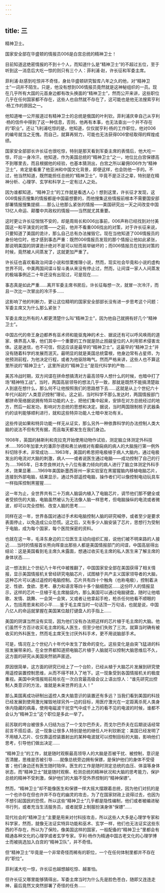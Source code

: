 ```yaml
---
---
---
```

title: 三
---



精神卫士。

国家安全部在华盛顿的情报员006是白宫总统的精神卫士！

目前知道这绝密情报的不到十个人，而知道什么是“精神卫士”的不超过五位，至于听到这一消息后大吃一惊的则只有三个人：菲利浦·赵，许长征和军委主席。

菲利浦·赵感到吃惊并不奇怪，身处华盛顿研究智库八年之久的他，对“精神卫士”一词并不陌生。只是，他没有想到006情报员竟然就是这神秘组织的一员。现在几乎所有大国的元首身边都有改头换面的“精神卫士”，然而公开来讲，这些职位几乎在任何国家都不存在，这些人也自然就不存在了，这可能也是他无法搜索亨利·杨工作的原因之一。

他知道唯一公开报道过有精神卫士的总统是俄国的叶利钦。菲利浦庆幸自己从亨利·杨的信件中得到了这一种信息，否则，他再有本事，也无法查出一个并不存在的“职业”。还让飞利浦吃惊的是，他知道，仅仅就亨利·杨的工作职位，他对006的编号就当之无愧。而自己，就算再努力，可能也无法获得006曾经取得的辉煌成绩。

国家安全部部长许长征也很吃惊，特别是那天看到军委主席的表情后，他大吃一惊，吓出一身冷汗。他知道，作为美国总统的“精神卫士”之一，地位比白宫保镖高不到哪里去，而且根据他的经验，也基本猜测出，白宫之所以雇佣006作为“精神卫士”，肯定是看重了他亚洲和中国文化背景，即便这样，也会防他一手的。不过，他当然知道，既然能担任总统的“精神卫士”，毕竟不是泛泛之辈，特别是在精神分析、心理学、玄学和科学上一定有过人之处。

因为谁都知道，“精神卫士”的工作就是看透人心！想到这里，许长征才发现，这006情报员搜集的情报都是中国最想要的，而他搜集这些情报前根本不需要国安部部署情报搜集提纲……那么让他那么紧张的情报——美国研究出一天之间改变中国13亿人命运、颠覆中共政权的情报——当然就尤其重要。

这时更让许长征惴惴不安的，却是周局长和006出事前，006声称已经找到对付美国这一和平演变的对策——之前，他并不看重006找出的对策，对于许长征来说，只要知道了美国的诡计，那么自己总有办法摧毁它。现在当他知道了006情报员的身份地位时，他才感到事态严重：既然006情报员发现的那个情报让他如此紧张，那说明美国的阴谋诡计绝对不是可以轻而易举破坏的；而006情报员在找到对策的时候，竟然被人间蒸发了，这就更加严重了。

许长征也喜欢看政治间谍小说和惊栗推理小说，然而，现实社会毕竟和小说的虚构世界不同，中美两国间谍斗智斗勇从来没有停止过，然而，让间谍一家人人间蒸发的极端事例近二十年还没有出现过，可是现在……

事态真是如此严重……离开军委主席书房后，许长征每想一次，就冒一次冷汗，而且一次比一次冒出的冷汗多……

这影响了他的判断力，更让这位精明的国家安全部部长没有进一步思考这个问题：军委主席又为什么那么紧张？

军委主席比所有的人都更清楚什么叫“精神卫士”，因为他自己就拥有好几个“精神卫士”。

中国古代的帝王身边都养有巫术师和能驱鬼神的术士、据说还有可以呼风唤雨的道家、佛界高人等，他们其中一个重要的工作就是防止觊觎皇位的人利用邪术侵害龙体。这是迷信，也不可信，但这应该是最早的“精神卫士”。这最早的“精神卫士”并没有随着科学的发展而泯灭。最明显的就是美国总统雷根，他身边常有占星师，为他预测前程，为他决定行程，或者为他驱除晦气。然而严格来讲，这些人也不算这里所说的“精神卫士”，这里所说的“精神卫士”是现代科学的产物……

美苏冷战时期，双方间谍在拼命想搞清对方最高领导人想什么的时候，也暗中打了场“精神特工战”。当时，两国高层领导的想法几乎一致，那就是既然不能搞清楚敌人到底在想什么，那么何不让他按照我们的思路想下去……这就是从上个世纪六十年代兴起的“人类意识控制”理论。这之前，当时科学不那么发达时，两国情报部门都拼命笼络据说拥有特异功能的人士，把他们集中起来，安排在对方总统经过的地方，然后一起发功，影响对方总统的思想和决定。据说，当时两国限制核子武器条约的谈判能够顺利进行，就和这些特异功能人士暗中发功有关。

这些传说如果和特异功能一样无从证实，那么另外一种依靠科学的办法控制人类大脑的说法不但有凭有据，而且每天都发生在我们身边。

1908年，英国的赫斯利和克拉克开始使用动物作试验，测定脑立体测定外科技术……1950年加拿大的潘菲尔德和弗兰纳根对有癫痫病的病人的大脑施行第一例外科切除手术，非常成功……1963年，美国的希思把电极植于病人大脑内，通过电极发出的电流对大脑的刺激，病人——或者说医生通过电脑——成功控制了自己的行为……1965年，日本奈良林对九十八位有暴力倾向的病人进行了脑立体测定外科手术，效果显著……1969年美国新墨西哥州一家实验室在黑猩猩脑内移植电脑芯片，连接到外部电脑，结果显示，通过外部遥控电脑，操作者们可以像控制电动玩具车一样指挥控制黑猩猩……

这一年为止，全世界共有二十万病人脑袋内植入了电脑芯片，调节他们那不健全或者受损伤的大脑，电脑虽然被认为无法像人脑一样思考，但电脑操纵的电流或者微波，却可以完全控制、改变人脑的思考……

同样在这一年，世界各国对通过手术和电脑控制人脑的研究喊停，或者至少是要求表面停止，以免造成公众恐慌。这之后，又有多少人脑安装了芯片，思想行为受制于电脑，成为每个国家，每个医院保密的资料。

也就在这一年，毛泽东身边的三位医生主动向组织汇报，说他们被不明来路的人接近……当时的情报首长熊向晖查出那些人都是美国情报部门的间谍，中国高层得出结论：这是美国看到毛主席久未露面，想通过收买毛主席的私人医生来了解主席的身体状态……

这一想法到上个世纪八十年代中被推翻了，中国国家安全部在美国获得了相关情报，显示美国情报机关曾经研究电脑芯片，试图植于共产主义国家领导者的大脑，这种芯片可以通过遥控的电脑控制。芯片共有四十个触角（也称电极），控制着决定、性欲、食欲、思考、暴力和语言等四十多个脑细胞区……这份吓人的情报显示，这样的芯片一旦植于毛主席脑袋内，那么美国可以通过电脑键盘，随时让他唱歌、发情、跳舞、一会哭一会笑，又或者让他拿起手枪，枪杀任何他看不顺眼的人，包括周恩来和邓小平……鉴于毛主席当时一句话顶一万句话，也就是说，中国八亿人的命运就掌握在美国某位敲打键盘人的手指上……

美国的阴谋当然没有实现，因为他们没有办法把这样的芯片植于毛主席的大脑。他们虽然千方百计收买毛主席的私人医生，但至少他们失败了三次。就算当时确有被收买的外科医生，然而毛主席天生讨厌外科手术，更不用说脑部手术。

可是，情况在上个世纪八十年代中发生了致命的变化。这些变化是由突飞猛进的科技发展带来的。在全世界都知道把电脑芯片植于人脑就可以控制大脑思维后不久，这方面的研究从美国突然销声匿迹。

原因很简单，这方面的研究已经上了一个台阶，已经从植于大脑芯片发展到研究使用遥控装置控制思维，从而不得不转入了地下。这一现象受到各国情报机关的极度重视。美国中央情报局前局长在一次白宫最高级会议上语出惊人：“谁先研究出控制人类意识的方法，谁就是未来世界的主人！”

那么美国离成功研制出遥控人类大脑意识的装置还有多远？当我们看到美国的科技已经发展到使用激光摧毁地球另外一边的目标，用医疗激光在一定距离杀死人类身体内隐藏的病毒，使用电磁波干扰空气中成千上万的看不见的电波的时候，谁都不会认为“精神卫士”这个职位是多此一举了。

前苏联的垮台被很多人归结为出了一个戈尔巴乔夫，而戈尔巴乔夫在后期说话经常前言不搭后语，这一现象让很多人特别是他的继任人叶利钦断定：美国已经发明了不用植入芯片、仅仅靠遥控装置射出的某种电波就可以控制目标的大脑，影响他们思考，引导他们做出决定……

“精神卫士”的工作，就是随时观察最高领导人的大脑是否被干扰、被控制，意识是否清醒，思维是否被引导……就像总统旁边拥有保镖，是保护他们的身体不受侵害；他们身边还有医生随时陪伴。医生的工作是随时测定总统的血压、体温等身体状态，而“精神卫士”就是随时观察、检测总统的精神状况和大脑的思考能力，保护总统的精神不受刺激，保护他们的大脑不受外界控制的“精神保镖”。

然而，“精神卫士”却不能像医生和保镖一样大摇大摆跟着总统，因为他们对抗的是一个也许存在但也许并不存在的幽灵的攻击，为了在国家财政上说得过去，也因为不想引起国民的恐慌，所以这些“精神卫士”几乎都是隐性编制，他们或者被编进秘书行列，或者充当生活服务员，或者就穿上制服扮演身体“保镖”……

现代社会的“精神卫士”主要是用来对付科技攻击，所以这些人大多是心理学专家和科学家，然而，就像无法证实特异功能和巫术、玄学一样，他们也无法证实这些东西的不存在，所以为了保险，像美国这样的国家，一般配备的“精神卫士”里都会有精通各种文化的心理学或者玄学专家。亨利·杨作为精通中国古老文化的心理学博士而被挑选加入白宫的“精神卫队”，并不奇怪。

但“精神卫士”毕竟是一个非常奇怪而稀有的职位，一个在任何体制里都并不存在的“职位”。

菲利浦大吃一惊，许长征也越想越吃惊、越害怕。

但许长征又哪里能够猜得出，军委主席当时为什么先是脸色苍白，随即又连连走神，最后竟然又突然部署了奇怪的任务……
